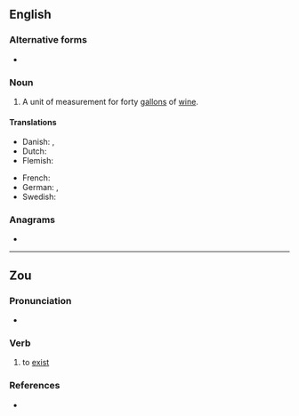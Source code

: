 ==English==

===Alternative forms===
* {{l|en|aam}}

===Noun===
{{en-noun}}

# {{lb|en|obsolete}} A unit of measurement for forty [[gallon]]s of [[wine]].

====Translations====
{{trans-top}}
* Danish: {{t+|da|ame}}, {{t|da|ahme}}
* Dutch: {{t+|nl|aam}}
* Flemish: {{t|vls|aem}}
{{trans-mid}}
* French: {{t+|fr|aime}}
* German: {{t+|de|ohm}}, {{t+|de|ahm}}
* Swedish: {{t+|sv|åm}}
{{trans-bottom}}

===Anagrams===
* {{anagrams|en|a=amw|MAW|Maw|WMA|maw|mwa}}

----

==Zou==

===Pronunciation===
* {{IPA|zom|/ɔm˧˥/}}

===Verb===
{{head|zom|verb|head=áwm}}

# {{lb|zom|intransitive}} to [[exist]]

===References===
* {{R:zom:Singh:2013|page=40}}